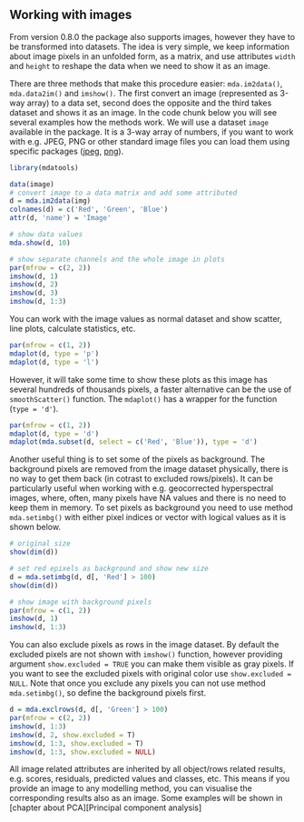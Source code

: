 ## Working with images {-}

From version 0.8.0 the package also supports images, however they have to be transformed into datasets. The idea
is very simple, we keep information about image pixels in an unfolded form, as a matrix, and use attributes `width`
and `height` to reshape the data when we need to show it as an image.

There are three methods that make this procedure easier: `mda.im2data()`, `mda.data2im()` and `imshow()`. The
first convert an image (represented as 3-way array) to a data set, second does the opposite and the third takes
dataset and shows it as an image. In the code chunk below you will see several examples how the methods work.
We will use a dataset `image` available in the package. It is a 3-way array of numbers, if you want to work 
with e.g. JPEG, PNG or other standard image files you can load them using specific packages ([jpeg](https://cran.r-project.org/web/packages/jpeg/index.html), 
[png](https://cran.r-project.org/web/packages/png/index.html)).

```r
library(mdatools)
```

```r
data(image)
# convert image to a data matrix and add some attributed
d = mda.im2data(img)
colnames(d) = c('Red', 'Green', 'Blue')
attr(d, 'name') = 'Image'

# show data values 
mda.show(d, 10)

# show separate channels and the whole image in plots
par(mfrow = c(2, 2))
imshow(d, 1)
imshow(d, 2)
imshow(d, 3)
imshow(d, 1:3)
```

You can work with the image values as normal dataset and show scatter, line plots, calculate statistics, etc.

```r
par(mfrow = c(1, 2))
mdaplot(d, type = 'p')
mdaplot(d, type = 'l')
```

However, it will take some time to show these plots as this image has several hundreds of thousands pixels, 
a faster alternative can be the use of `smoothScatter()` function. The `mdaplot()` has a wrapper for the function
(`type = 'd'`).

```r
par(mfrow = c(1, 2))
mdaplot(d, type = 'd')
mdaplot(mda.subset(d, select = c('Red', 'Blue')), type = 'd')
```

Another useful thing is to set some of the pixels as background. The background pixels are removed from the image
dataset physically, there is no way to get them back (in cotrast to excluded rows/pixels). It can be particularly
useful when working with e.g. geocorrected hyperspectral images, where, often, many pixels have NA values and 
there is no need to keep them in memory. To set pixels as background you need to use method `mda.setimbg()` with
either pixel indices or vector with logical values as it is shown below. 

```r

# original size
show(dim(d))

# set red epixels as background and show new size
d = mda.setimbg(d, d[, 'Red'] > 100)
show(dim(d))

# show image with background pixels
par(mfrow = c(1, 2))
imshow(d, 1)
imshow(d, 1:3)
```

You can also exclude pixels as rows in the image dataset. By default the excluded pixels are not shown with 
`imshow()` function, however providing argument `show.excluded = TRUE` you can make them visible as gray
pixels. If you want to see the excluded pixels with original color use `show.excluded = NULL`. Note that once
you exclude any pixels you can not use method `mda.setimbg()`, so define the background pixels first.

```r
d = mda.exclrows(d, d[, 'Green'] > 100)
par(mfrow = c(2, 2))
imshow(d, 1:3)
imshow(d, 2, show.excluded = T)
imshow(d, 1:3, show.excluded = T)
imshow(d, 1:3, show.excluded = NULL)
```

All image related attributes are inherited by all object/rows related results, e.g. scores, residuals, predicted 
values and classes, etc. This means if you provide an image to any modelling method, you can visualise the 
corresponding results also as an image. Some examples will be shown in 
[chapter about PCA][Principal component analysis]

